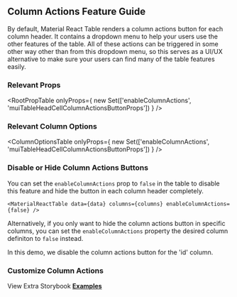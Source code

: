 
<Head>
  <title>Material React Table Docs - Column Actions Feature Guide</title>
  <meta
    name="description"
    content="How to use, customize, or disable column the action button and menu features of Material React Table"
  />
</Head>

## Column Actions Feature Guide

By default, Material React Table renders a column actions button for each column header. It contains a dropdown menu to help your users use the other features of the table. All of these actions can be triggered in some other way other than from this dropdown menu, so this serves as a UI/UX alternative to make sure your users can find many of the table features easily.

### Relevant Props

<RootPropTable
  onlyProps={
    new Set(['enableColumnActions', 'muiTableHeadCellColumnActionsButtonProps'])
  }
/>

### Relevant Column Options

<ColumnOptionsTable
  onlyProps={
    new Set(['enableColumnActions', 'muiTableHeadCellColumnActionsButtonProps'])
  }
/>

### Disable or Hide Column Actions Buttons

You can set the `enableColumnActions` prop to `false` in the table to disable this feature and hide the button in each column header completely.

```tsx
<MaterialReactTable data={data} columns={columns} enableColumnActions={false} />
```

Alternatively, if you only want to hide the column actions button in specific columns, you can set the `enableColumnActions` property the desired column definiton to `false` instead.

In this demo, we disable the column actions button for the 'id' column.

<DisableExample />

### Customize Column Actions

View Extra Storybook **[Examples](https://www.material-react-table.dev/?path=/story/features-column-action-examples)**
